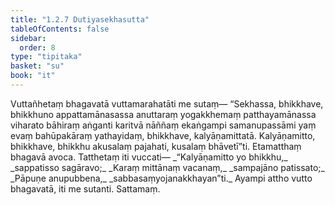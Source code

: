 ```yaml
---
title: "1.2.7 Dutiyasekhasutta"
tableOfContents: false
sidebar:
  order: 8
type: "tipitaka"
basket: "su"
book: "it"
---
```



<DynamicBreadcrumb />

<Division number="17" book="it">

<Paragraph number="88" book="it">
Vuttañhetaṃ bhagavatā vuttamarahatāti me sutaṃ—
</Paragraph>

<Paragraph number="89" book="it">
“Sekhassa, bhikkhave, bhikkhuno appattamānasassa anuttaraṃ yogakkhemaṃ patthayamānassa viharato bāhiraṃ aṅganti karitvā nāññaṃ ekaṅgampi samanupassāmi yaṃ evaṃ bahūpakāraṃ yathayidaṃ, bhikkhave, kalyāṇamittatā. Kalyāṇamitto, bhikkhave, bhikkhu akusalaṃ pajahati, kusalaṃ bhāvetī”ti. Etamatthaṃ bhagavā avoca. Tatthetaṃ iti vuccati—
</Paragraph>

<Paragraph number="90" type="verses" book="it">
_“Kalyāṇamitto yo bhikkhu,_  
_sappatisso sagāravo;_  
_Karaṃ mittānaṃ vacanaṃ,_  
_sampajāno patissato;_  
_Pāpuṇe anupubbena,_  
_sabbasaṃyojanakkhayan”ti._  

</Paragraph>

<Paragraph number="91" book="it">
Ayampi attho vutto bhagavatā, iti me sutanti.

</Paragraph>
</Division>

<Paragraph number="92" type="center" book="it">
Sattamaṃ.
</Paragraph>